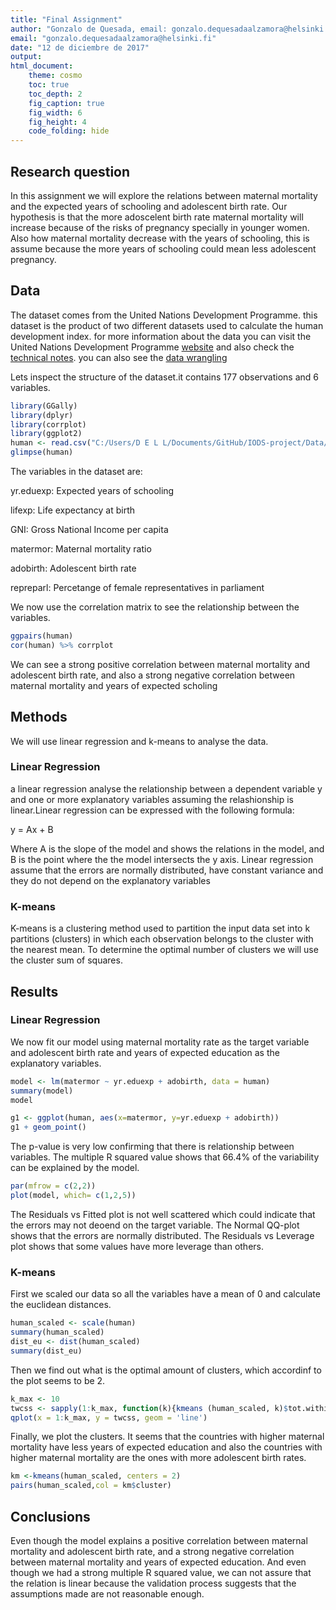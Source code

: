 ```yaml
---
title: "Final Assignment"
author: "Gonzalo de Quesada, email: gonzalo.dequesadaalzamora@helsinki.fi"
email: "gonzalo.dequesadaalzamora@helsinki.fi"
date: "12 de diciembre de 2017"
output: 
html_document:
    theme: cosmo
    toc: true
    toc_depth: 2
    fig_caption: true
    fig_width: 6
    fig_height: 4
    code_folding: hide
---
```

## Research question

In this assignment we will explore the relations between maternal mortality and the expected years of schooling and adolescent birth rate. Our hypothesis is that the more adoscelent birth rate maternal mortality will increase because of the risks of pregnancy specially in younger women. Also how maternal mortality decrease with the years of schooling, this is assume because the more years of schooling could mean less adolescent pregnancy.

## Data

The dataset comes from the United Nations Development Programme. this dataset is the product of two different datasets used to calculate the human development index. for more information about the data you can visit the United Nations Development Programme [website](http://hdr.undp.org/en/content/human-development-index-hdi) and also check the [technical notes](http://hdr.undp.org/sites/default/files/hdr2015_technical_notes.pdf). you can also see the [data wrangling](https://github.com/gonzalodqa/IODS-final/blob/master/Data/create_human.R)

Lets inspect the structure of the dataset.it contains 177 observations and 6 variables.

```r
library(GGally)
library(dplyr)
library(corrplot)
library(ggplot2)
human <- read.csv("C:/Users/D E L L/Documents/GitHub/IODS-project/Data/human.csv", sep = ",", header = TRUE)
glimpse(human)
```

The variables in the dataset are:

yr.eduexp: Expected years of schooling

lifexp: Life expectancy at birth

GNI: Gross National Income per capita

matermor: Maternal mortality ratio

adobirth: Adolescent birth rate

repreparl: Percetange of female representatives in parliament

We now use the correlation matrix to see the relationship between the variables.

```r
ggpairs(human)
cor(human) %>% corrplot
```

We can see a strong positive correlation between maternal mortality and adolescent birth rate, and also a strong negative correlation between maternal mortality and years of expected scholing 

## Methods

We will use linear regression and k-means to analyse the data.

### Linear Regression

a linear regression analyse the relationship between a dependent variable y and one or more explanatory variables assuming the relashionship is linear.Linear regression can be expressed with the following formula:

y = Ax + B

Where A is the slope of the model and shows the relations in the model, and B is the point where the the model intersects the y axis. 
Linear regression assume that the errors are normally distributed, have constant variance and they do not depend on the explanatory variables 

### K-means

K-means is a clustering method used to partition the input data set into k partitions (clusters) in which each observation belongs to the cluster with the nearest mean. To determine the optimal number of clusters we will use the cluster sum of squares.

## Results

### Linear Regression

We now fit our model using maternal mortality rate as the target variable and adolescent birth rate and years of expected education as the explanatory variables.

```r
model <- lm(matermor ~ yr.eduexp + adobirth, data = human)
summary(model)
model
```

```r
g1 <- ggplot(human, aes(x=matermor, y=yr.eduexp + adobirth))
g1 + geom_point()
```

The p-value is very low confirming that there is relationship between variables. The multiple R squared value shows that 66.4% of the variability can be explained by the model.  

```r
par(mfrow = c(2,2))
plot(model, which= c(1,2,5))
```

The Residuals vs Fitted plot is not well scattered which could indicate that the errors may not deoend on the target variable. The Normal QQ-plot shows that the errors are normally distributed. The Residuals vs Leverage plot shows that some values have more leverage than others. 

### K-means

First we scaled our data so all the variables have a mean of 0 and calculate the euclidean distances.

```r
human_scaled <- scale(human)
summary(human_scaled)
dist_eu <- dist(human_scaled)
summary(dist_eu)
```

Then we find out what is the optimal amount of clusters, which accordinf to the plot seems to be 2.

```r
k_max <- 10
twcss <- sapply(1:k_max, function(k){kmeans (human_scaled, k)$tot.withinss})
qplot(x = 1:k_max, y = twcss, geom = 'line')
```

Finally, we plot the clusters. It seems that the countries with higher maternal mortality have less years of expected education and also the countries with higher maternal mortality are the ones with more adolescent birth rates.

```r
km <-kmeans(human_scaled, centers = 2)
pairs(human_scaled,col = km$cluster)
```

## Conclusions

Even though the model explains a positive correlation between maternal mortality and adolescent birth rate, and a strong negative correlation between maternal mortality and years of expected education. And even though we had a strong multiple R squared value, we can not assure that the relation is linear because the validation process suggests that the assumptions made are not reasonable enough.
